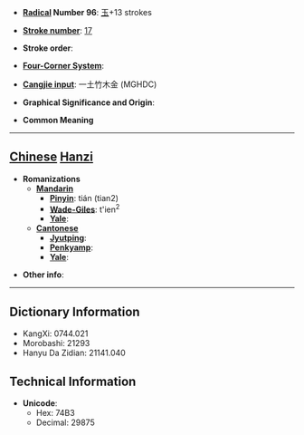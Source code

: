 * '''[[Wiktionary:Chinese radical index| Radical]] Number 96''': [[Wiktionary:Chinese radical index 玉|玉]]+13 strokes

* '''[[Wiktionary:Chinese total strokes index|Stroke number]]''': [[Wiktionary:Chinese total strokes index 17|17]]

* '''Stroke order''': 

* '''[[Wiktionary:Chinese four corner index|Four-Corner System]]''': 

* '''[[Wiktionary:Chinese Cangjie index|Cangjie input]]''': 一土竹木金 (MGHDC)

* '''Graphical Significance and Origin''': 

* '''Common Meaning'''

----

== [[Chinese]] [[Hanzi]] ==

* '''Romanizations'''
** '''[[Mandarin]]'''
*** '''[[Pinyin]]''': tián (tian2)
*** '''[[Wade-Giles]]''': t'ien<sup>2</sup>
*** '''[[Yale]]''': 
** '''[[Cantonese]]'''
*** '''[[Jyutping]]''':
*** '''[[Penkyamp]]''': 
*** '''[[Yale]]''': 

* '''Other info''': 

----

== Dictionary Information ==

* KangXi: 0744.021
* Morobashi: 21293
* Hanyu Da Zidian: 21141.040

== Technical Information ==

* '''Unicode''':
** Hex: 74B3
** Decimal: 29875